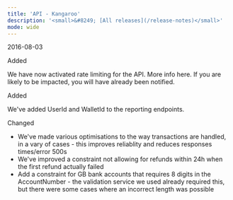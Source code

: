 ```yaml
---
title: 'API - Kangaroo'  
description: '<small>&#8249; [All releases](/release-notes)</small>'
mode: wide
---
```

<span class="date">2016-08-03</span>  
  
  
<div class="pill pill-green">Added</div>  
  

We have now activated rate limiting for the API. More info here. If you are likely to be impacted, you will have already been notified.  
<div class="pill pill-green">Added</div>  
  

We've added UserId and WalletId to the reporting endpoints.  
<div class="pill pill-blue">Changed</div>
  
- We've made various optimisations to the way transactions are handled, in a vary of cases - this improves reliablity and reduces responses times/error 500s  
- We've improved a constraint not allowing for refunds within 24h when the first refund actually failed  
- Add a constraint for GB bank accounts that requires 8 digits in the AccountNumber - the validation service we used already required this, but there were some cases where an incorrect length was possible

